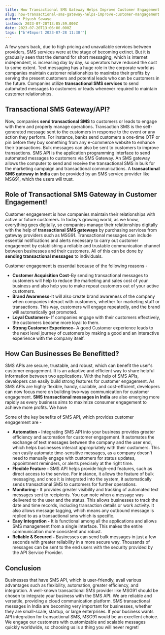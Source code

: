 ```yaml
---
title: How Transactional SMS Gateway Helps Improve Customer Engagement
slug: how-transactional-sms-gateway-helps-improve-customer-mangagement
author: Piyush Sawaye
lastmod: 2023-07-20T13:05:59.000Z
date: 2023-07-20T13:06:00.000Z
tags: ["b'#Import 2023-07-28 11:30'"]
---
```


A few years back, due to high pricing and unavailable services between providers, SMS services were at the stage of becoming extinct. But it is gradually seen that the demand for short messaging, which is internet independent, is increasing day by day, so operators have reduced the cost to some extent. Text messaging has a huge role in the corporate world as companies maintain customer relationships to maximize their profits by serving the present customers and potential leads who can be customers in the future. Companies utilize **transactional SMS services** to send automated messages to customers or leads whenever required to maintain customer relationships.

**Transactional SMS Gateway/API?**
----------------------------------

Now, companies **send transactional SMS** to customers or leads to engage with them and properly manage operations. Transaction SMS is the self-generated message sent to the customers in response to the event or any action they perform. For instance, banks send customers a one-time OTP or pin before they buy something from any e-commerce website to enhance their transactions. Bulk messages can also be sent to customers to improve transactions. SMS API is the application programming interface to send automated messages to customers via SMS Gateway. An SMS gateway allows the computer to send and receive the transactional SMS in bulk for the marketing campaign and transactional communications. A **transactional SMS gateway in India** can be provided by an SMS service provider like MSG91, which the users will trust.

**Role of Transactional SMS Gateway in Customer Engagement!**
-------------------------------------------------------------

Customer engagement is how companies maintain their relationships with active or future customers. In today's growing world, as we know, everything goes digitally, so companies manage their relationships digitally with the help of **transactional SMS gateways** by purchasing services from gateway providers such as MSG91. Transactional messages can include essential notifications and alerts necessary to carry out customer engagement by establishing a reliable and trustable communication channel between businesses and their customers. All of this can be done by **sending transactional messages** to individuals.

Customer engagement is essential because of the following reasons -

* **Customer Acquisition Cost**-By sending transactional messages to customers will help to reduce the marketing and sales cost of your business and also help you to make repeat customers out of your active customers.
* **Brand Awareness**-It will also create brand awareness of the company when companies interact with customers, whether for marketing stuff or transactions. This way, customers will engage repeatedly, and the brand will automatically get promoted.
* **Loyal Customers-** If companies engage with their customers effectively, the customers become more loyal to them.
* **Strong Customer Experience-** A good Customer experience leads to the next level journey of customers by making a good and an interactive experience with the company itself.

**How Can Businesses Be Benefitted?**
-------------------------------------

SMS APIs are secure, trustable, and robust, which can benefit the user's customer engagement. It is an adaptive and efficient way to share helpful information between two applications. With the help of SMS APIs, developers can easily build strong features for customer engagement. As SMS APIs are highly flexible, handy, scalable, and cost-efficient, developers can now focus more on building two-way communication for customer engagement. **SMS transactional messages in India** are also emerging more rapidly as every business aims to maximize consumer engagement to achieve more profits. We have

Some of the key benefits of SMS API, which provides customer engagement are -

* **Automation -** Integrating SMS API into your business provides greater efficiency and automation for customer engagement. It automates the exchange of text messages between the company and the user end, which helps businesses interact appropriately with their customers. This can easily automate time-sensitive messages, as a company doesn't need to manually engage with customers for status updates, appointment reminders, or alerts precisely at the right time.
* **Flexible Feature -** SMS API helps provide high-end features, such as direct access to the service. For instance, it allows the feature of bulk messaging, and once it is integrated into the system, it automatically sends transactional SMS to customers for further operations.
* **Monitoring -** It provides greater visibility and tracking of automated text messages sent to recipients. You can note when a message was delivered to the user and the status. This allows businesses to track the date and time records, including transaction details or work activity. It also allows message tagging, which means any outbound message is replied to as a transactional sms which is specific.
* **Easy Integration -** It is functional among all the applications and allows SMS management from a single interface. This makes the entire communication more consistent and robust.
* **Reliable & Secured -** Businesses can send bulk messages in just a few seconds with greater reliability in a more secure way. Thousands of messages can be sent to the end users with the security provided by the API Service Provider.

**Conclusion**
--------------

Businesses that have SMS API, which is user-friendly, avail various advantages such as flexibility, automation, greater efficiency, and integration. A well-known transactional SMS provider like MSG91 should be chosen to integrate your business with the SMS API. We are reliable and versatile, providing a cloud communication platform. SMS transactional messages in India are becoming very important for businesses, whether they are small-scale, startup, or large enterprises. If your business wants API integration for transactional SMS, MSG91 would be an excellent choice. We engage our customers with customizable and scalable messages quickly worldwide, so choosing us is a thing you will never regret!

